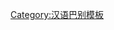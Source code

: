 {{User language-2|zh-lei|该用户能以'''[[:Category:Zh-lei-2 使用者|一般]]'''的'''[[:Category:Zh-lei 使用者|雷话]]'''进行交流。|雷话|13|9}}<noinclude>[[Category:汉语巴别模板]]</noinclude>